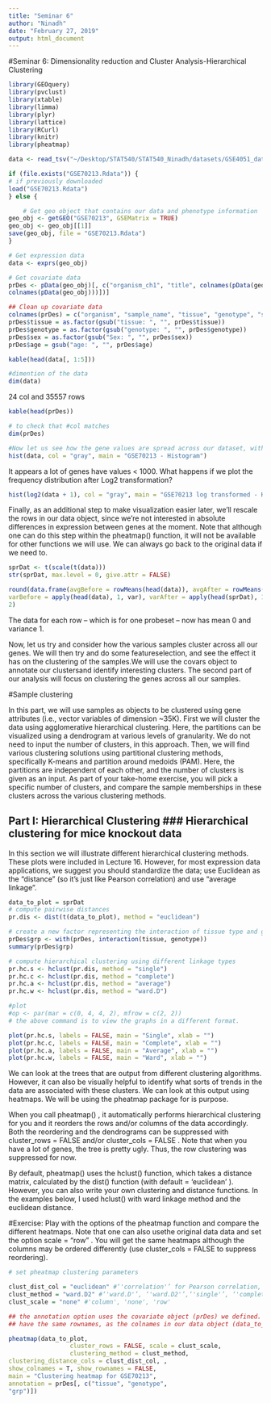 ```yaml
---
title: "Seminar 6"
author: "Ninadh"
date: "February 27, 2019"
output: html_document
---
```


#Seminar 6: Dimensionality reduction and Cluster Analysis-Hierarchical Clustering

```r
library(GEOquery)
library(pvclust)
library(xtable)
library(limma)
library(plyr)
library(lattice)
library(RCurl)
library(knitr)
library(pheatmap)
```

```r
data <- read_tsv("~/Desktop/STAT540/STAT540_Ninadh/datasets/GSE4051_data.tsv")

```

```r
if (file.exists("GSE70213.Rdata")) {
# if previously downloaded
load("GSE70213.Rdata")
} else {

	# Get geo object that contains our data and phenotype information
geo_obj <- getGEO("GSE70213", GSEMatrix = TRUE)
geo_obj <- geo_obj[[1]]
save(geo_obj, file = "GSE70213.Rdata")
}

# Get expression data
data <- exprs(geo_obj)

# Get covariate data
prDes <- pData(geo_obj)[, c("organism_ch1", "title", colnames(pData(geo_obj))[grep("characteristics",
colnames(pData(geo_obj)))])]
```


```r
## Clean up covariate data
colnames(prDes) = c("organism", "sample_name", "tissue", "genotype", "sex", "age")
prDes$tissue = as.factor(gsub("tissue: ", "", prDes$tissue))
prDes$genotype = as.factor(gsub("genotype: ", "", prDes$genotype))
prDes$sex = as.factor(gsub("Sex: ", "", prDes$sex))
prDes$age = gsub("age: ", "", prDes$age)
```


```r
kable(head(data[, 1:5]))
```

```r
#dimention of the data
dim(data)
```
 24 col and 35557 rows

```r
kable(head(prDes))
```




```r
# to check that #col matches
dim(prDes)
```

```r
#Now let us see how the gene values are spread across our dataset, with a frequency histogram (using base R).
hist(data, col = "gray", main = "GSE70213 - Histogram")
```

It appears a lot of genes have values < 1000. What happens if we plot the frequency distribution after Log2 transformation?

```r
hist(log2(data + 1), col = "gray", main = "GSE70213 log transformed - Histogram")
```

Finally, as an additional step to make visualization easier later, we'll rescale the rows in our data object, since we're not interested in absolute differences in expression between genes at the moment. Note that although one can do this step within the pheatmap() function, it will not be available for other functions we will use. We can always go back to the original data if we need to.

```r
sprDat <- t(scale(t(data)))
str(sprDat, max.level = 0, give.attr = FALSE)
```

```r
round(data.frame(avgBefore = rowMeans(head(data)), avgAfter = rowMeans(head(sprDat)),
varBefore = apply(head(data), 1, var), varAfter = apply(head(sprDat), 1, var)),
2)
```

The data for each row -- which is for one probeset -- now has mean 0 and variance 1.

Now, let us try and consider how the various samples cluster across all our genes. We will then try and do some featureselection, and see the effect it has on the clustering of the samples.We will use the covars object to annotate our clustersand identify interesting clusters. The second part of our analysis will focus on clustering the genes across all our samples.

#Sample clustering

In this part, we will use samples as objects to be clustered using gene attributes (i.e., vector variables of dimension ~35K). First we will cluster the data using agglomerative hierarchical clustering. Here, the partitions can be visualized using a dendrogram at various levels of granularity. We do not need to input the number of clusters, in this approach. Then, we will find various clustering solutions using partitional clustering methods, specifically K-means and partition around medoids (PAM). Here, the partitions are independent of each other, and the number of clusters is given as an input. As part of your take-home exercise, you will pick a specific number of clusters, and compare the sample memberships in these clusters across the various clustering methods. 

## Part I: Hierarchical Clustering ### Hierarchical clustering for mice knockout data

In this section we will illustrate different hierarchical clustering methods. These plots were included in Lecture 16. However, for most expression data applications, we suggest you should standardize the data; use Euclidean as the "distance" (so it's just like Pearson correlation) and use "average linkage".

```r
data_to_plot = sprDat
# compute pairwise distances
pr.dis <- dist(t(data_to_plot), method = "euclidean")
```

```r
# create a new factor representing the interaction of tissue type and genotype
prDes$grp <- with(prDes, interaction(tissue, genotype))
summary(prDes$grp)
```

```r
# compute hierarchical clustering using different linkage types
pr.hc.s <- hclust(pr.dis, method = "single")
pr.hc.c <- hclust(pr.dis, method = "complete")
pr.hc.a <- hclust(pr.dis, method = "average")
pr.hc.w <- hclust(pr.dis, method = "ward.D")
```


```r
#plot
#op <- par(mar = c(0, 4, 4, 2), mfrow = c(2, 2))
# the above command is to view the graphs in a different format.

plot(pr.hc.s, labels = FALSE, main = "Single", xlab = "")
plot(pr.hc.c, labels = FALSE, main = "Complete", xlab = "")
plot(pr.hc.a, labels = FALSE, main = "Average", xlab = "")
plot(pr.hc.w, labels = FALSE, main = "Ward", xlab = "")
```

We can look at the trees that are output from different clustering algorithms. However, it can also be visually helpful to identify what sorts of trends in the data are associated with these clusters. We can look at this output using heatmaps. We will be using the pheatmap package for is purpose.

When you call pheatmap() , it automatically performs hierarchical clustering for you and it reorders the rows and/or columns of the data accordingly. Both the reordering and the dendrograms can be suppressed with cluster_rows = FALSE and/or cluster_cols = FALSE . Note that when you have a lot of genes, the tree is pretty ugly. Thus, the row clustering was suppressed for now.

By default, pheatmap() uses the hclust() function, which takes a distance matrix, calculated by the dist() function (with default = 'euclidean' ). However, you can also write your own clustering and distance functions. In the examples below, I used hclust() with ward linkage method and the euclidean distance.

#Exercise: Play with the options of the pheatmap function and compare the different heatmaps.
Note that one can also usethe original data data and set the option scale = "row" . You will get the same heatmaps although the columns may be ordered differently (use cluster_cols = FALSE to suppress reordering).

```r
# set pheatmap clustering parameters

clust_dist_col = "euclidean" #‘'correlation'’ for Pearson correlation, ‘'euclidean'’, ‘'maximum'’, ‘'manhattan'’, ‘'canberra'’, 
clust_method = "ward.D2" #‘'ward.D'’, ‘'ward.D2'’,‘'single'’, ‘'complete'’, ‘'average'’ (= UPGMA), ‘'mcquitty'’ (= WPGMA), ‘'
clust_scale = "none" #'column', 'none', 'row'

## the annotation option uses the covariate object (prDes) we defined. It should
## have the same rownames, as the colnames in our data object (data_to_plot).
```


```r
pheatmap(data_to_plot, 
				 cluster_rows = FALSE, scale = clust_scale, 
				 clustering_method = clust_method,
clustering_distance_cols = clust_dist_col, , 
show_colnames = T, show_rownames = FALSE,
main = "Clustering heatmap for GSE70213", 
annotation = prDes[, c("tissue", "genotype",
"grp")])
```






